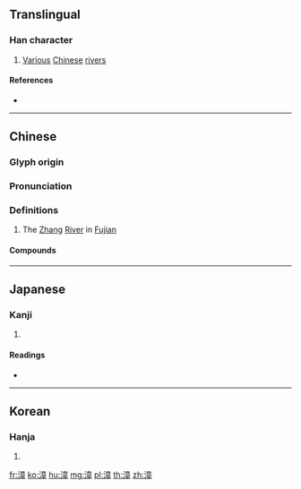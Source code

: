==Translingual==

===Han character===
{{Han char|rn=85|rad=水|as=11|sn=14|four=30146|canj=EYTJ}}

# [[various|Various]] [[Chinese]] [[river]]s

====References====
* {{Han ref|kx=0647.090|dkj=18174|dj=1057.080|hdz=31728.030|uh=6F33|ud=28467|bh=BA73|bd=47731}}

----

==Chinese==
{{zh-forms}}

===Glyph origin===
{{Han etym}}

===Pronunciation===
{{zh-pron
|m=Zhāng
|c=zoeng1
|mn=qz,xm:chiong/tw,xm,zz:chiang/qz:cheng/xm:chiuⁿ/zz:chioⁿ
|mn_note=chiong/chiang - literary, cheng/chiuⁿ/chioⁿ - vernacular
|mc=y
|oc=y
|cat=
}}

===Definitions===
{{zh-hanzi}}

# {{lb|zh|geography}} The [[Zhang]] [[river|River]] in [[Fujian]]

====Compounds====
{{zh-der|漳州|漳水|漳江|漳浦縣|漳絨|漳緞}}

----

==Japanese==

===Kanji===
{{ja-kanji|grade=|rs=水11}}

# {{defn|lang=ja|sort=水11}}

====Readings====
* {{ja-readings|on=[[しょう]] (shō)|kun=[[ささえる]] (sasaeru)}}

----

==Korean==

===Hanja===
{{ko-hanja|hangeul=장|eumhun=|rv=jang|mr=chang|y=cang}}

# {{defn|lang=ko|sort=水11}}

[[fr:漳]]
[[ko:漳]]
[[hu:漳]]
[[mg:漳]]
[[pl:漳]]
[[th:漳]]
[[zh:漳]]